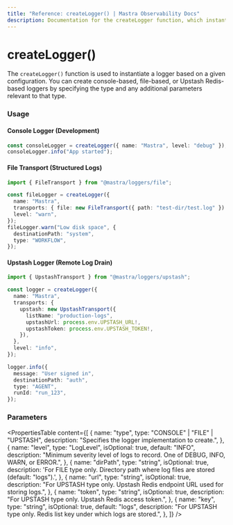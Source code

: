 ```yaml
---
title: "Reference: createLogger() | Mastra Observability Docs"
description: Documentation for the createLogger function, which instantiates a logger based on a given configuration.
---
```


# createLogger()

The `createLogger()` function is used to instantiate a logger based on a given configuration. You can create console-based, file-based, or Upstash Redis-based loggers by specifying the type and any additional parameters relevant to that type.

### Usage

#### Console Logger (Development)

```typescript showLineNumbers copy
const consoleLogger = createLogger({ name: "Mastra", level: "debug" });
consoleLogger.info("App started");
```

#### File Transport (Structured Logs)

```typescript showLineNumbers copy
import { FileTransport } from "@mastra/loggers/file";

const fileLogger = createLogger({
  name: "Mastra",
  transports: { file: new FileTransport({ path: "test-dir/test.log" }) },
  level: "warn",
});
fileLogger.warn("Low disk space", {
  destinationPath: "system",
  type: "WORKFLOW",
});
```

#### Upstash Logger (Remote Log Drain)

```typescript showLineNumbers copy
import { UpstashTransport } from "@mastra/loggers/upstash";

const logger = createLogger({
  name: "Mastra",
  transports: {
    upstash: new UpstashTransport({
      listName: "production-logs",
      upstashUrl: process.env.UPSTASH_URL!,
      upstashToken: process.env.UPSTASH_TOKEN!,
    }),
  },
  level: "info",
});

logger.info({
  message: "User signed in",
  destinationPath: "auth",
  type: "AGENT",
  runId: "run_123",
});
```

### Parameters

<PropertiesTable
  content={[
    {
      name: "type",
      type: "CONSOLE" | "FILE" | "UPSTASH",
      description: "Specifies the logger implementation to create.",
    },
    {
      name: "level",
      type: "LogLevel",
      isOptional: true,
      default: "INFO",
      description:
        "Minimum severity level of logs to record. One of DEBUG, INFO, WARN, or ERROR.",
    },
    {
      name: "dirPath",
      type: "string",
      isOptional: true,
      description:
        'For FILE type only. Directory path where log files are stored (default: "logs").',
    },
    {
      name: "url",
      type: "string",
      isOptional: true,
      description:
        "For UPSTASH type only. Upstash Redis endpoint URL used for storing logs.",
    },
    {
      name: "token",
      type: "string",
      isOptional: true,
      description: "For UPSTASH type only. Upstash Redis access token.",
    },
    {
      name: "key",
      type: "string",
      isOptional: true,
      default: "logs",
      description:
        "For UPSTASH type only. Redis list key under which logs are stored.",
    },
  ]}
/>
